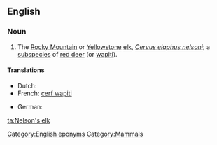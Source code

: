 ==English==
{{wikipedia|red deer}}

===Noun===
{{en-noun|sg=[[Nelson]]'s [[elk]]|Nelson's elk}}

# The [[Rocky Mountain]] or [[Yellowstone]] [[elk]], ''[[Cervus elaphus nelsoni]]''; a [[subspecies]] of [[red deer]] (or [[wapiti]]).

====Translations====
{{trans-top|wapiti}}
* Dutch: {{t-|nl|wapiti|m}}
* French: [[cerf wapiti]] {{m}}
{{tran-mid}}
* German: {{t-|de|Wapiti}}
{{trans-bottom}}

[[Category:English eponyms]]
[[Category:Mammals]]

[[ta:Nelson's elk]]